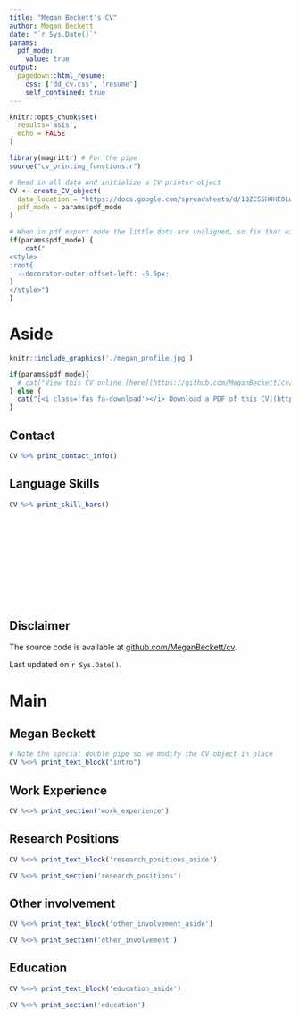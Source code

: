 ```yaml
---
title: "Megan Beckett's CV"
author: Megan Beckett
date: "`r Sys.Date()`"
params:
  pdf_mode:
    value: true
output:
  pagedown::html_resume:
    css: ['dd_cv.css', 'resume']
    self_contained: true
---
```


```r
knitr::opts_chunk$set(
  results='asis', 
  echo = FALSE
)

library(magrittr) # For the pipe
source("cv_printing_functions.r")

# Read in all data and initialize a CV printer object
CV <- create_CV_object(
  data_location = "https://docs.google.com/spreadsheets/d/1QZCS5H0HE0LwcgEQkf6ZF4irRdSAjKLLnRql8EdSfew/edit?usp=sharing",  
  pdf_mode = params$pdf_mode
)

```


```r
# When in pdf export mode the little dots are unaligned, so fix that with some conditional CSS.
if(params$pdf_mode) {
    cat("
<style>
:root{
  --decorator-outer-offset-left: -6.5px;
}
</style>")
}
```


Aside
================================================================================

```r
knitr::include_graphics('./megan_profile.jpg')
```


```r
if(params$pdf_mode){
  # cat("View this CV online [here](https://github.com/MeganBeckett/cv/master/mbeckett_cv.html)")
} else {
  cat("[<i class='fas fa-download'></i> Download a PDF of this CV](https://github.com/MeganBeckett/cv/raw/master/mbeckett_cv.pdf)")
}
```

Contact {#contact}
--------------------------------------------------------------------------------

```r
CV %>% print_contact_info()
```


Language Skills {#skills}
--------------------------------------------------------------------------------

```r
CV %>% print_skill_bars()
```

<br>
<br>
<br>
<br>
<br>
<br>
<br>
<br>
<br>

Disclaimer {#disclaimer}
--------------------------------------------------------------------------------

The source code is available at [github.com/MeganBeckett/cv](https://github.com/MeganBeckett/cv).

Last updated on `r Sys.Date()`.



Main
================================================================================

Megan Beckett {#title}
--------------------------------------------------------------------------------

```r
# Note the special double pipe so we modify the CV object in place
CV %<>% print_text_block("intro") 
```

Work Experience {data-icon=suitcase}
--------------------------------------------------------------------------------

```r
CV %<>% print_section('work_experience')
```


\pagebreak

Research Positions {data-icon=laptop}
--------------------------------------------------------------------------------

::: aside
```r
CV %<>% print_text_block('research_positions_aside')
```
:::

```r
CV %<>% print_section('research_positions')
```


Other involvement {data-icon=chalkboard-teacher}
--------------------------------------------------------------------------------

::: aside
```r
CV %<>% print_text_block('other_involvement_aside')
```
:::

```r
CV %<>% print_section('other_involvement')
```


Education {data-icon=graduation-cap data-concise=true}
--------------------------------------------------------------------------------

::: aside
```r
CV %<>% print_text_block('education_aside')
```
:::

```r
CV %<>% print_section('education')
```


<!-- ```{r} -->
<!-- CV %<>% print_links() -->
<!-- ``` -->

